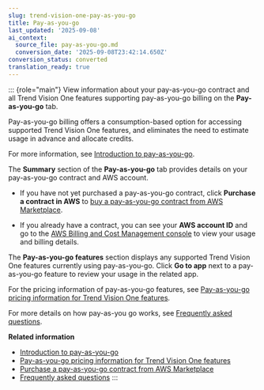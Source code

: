```yaml
---
slug: trend-vision-one-pay-as-you-go
title: Pay-as-you-go
last_updated: '2025-09-08'
ai_context:
  source_file: pay-as-you-go.md
  conversion_date: '2025-09-08T23:42:14.650Z'
conversion_status: converted
translation_ready: true
---
```


::: {role="main"}
View information about your pay-as-you-go contract and all Trend Vision One features supporting pay-as-you-go billing on the **Pay-as-you-go** tab.

Pay-as-you-go billing offers a consumption-based option for accessing supported Trend Vision One features, and eliminates the need to estimate usage in advance and allocate credits.

For more information, see [Introduction to pay-as-you-go](introducing-payg.mdx).

The **Summary** section of the **Pay-as-you-go** tab provides details on your pay-as-you-go contract and AWS account.

- If you have not yet purchased a pay-as-you-go contract, click **Purchase a contract in AWS** to [buy a pay-as-you-go contract from AWS Marketplace](purchasing-payg-contract-aws.mdx).

- If you already have a contract, you can see your **AWS account ID** and go to the [AWS Billing and Cost Management console](https://console.aws.amazon.com/costmanagement) to view your usage and billing details.

The **Pay-as-you-go features** section displays any supported Trend Vision One features currently using pay-as-you-go. Click **Go to app** next to a pay-as-you-go feature to review your usage in the related app.

For the pricing information of pay-as-you-go features, see [Pay-as-you-go pricing information for Trend Vision One features](payg-pricing-info.mdx).

For more details on how pay-as-you go works, see [Frequently asked questions](payg-faqs-section.mdx).

**Related information**

- [Introduction to pay-as-you-go](introducing-payg.md "Pay-as-you-go billing offers a convenient, consumption-based option for accessing supported Trend Vision One features.")
- [Pay-as-you-go pricing information for Trend Vision One features](payg-pricing-info.md "View public pricing information for Trend Vision One features that support pay-as-you-go.")
- [Purchase a pay-as-you-go contract from AWS Marketplace](purchasing-payg-contract-aws.md "Purchase a Trend Vision One pay-as-you-go contract from AWS Marketplace.")
- [Frequently asked questions](payg-faqs-section.mdx)
:::
